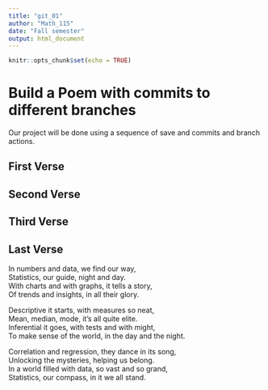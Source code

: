 ```yaml
---
title: "git_01"
author: "Math_115"
date: "Fall semester"
output: html_document
---
```


```r
knitr::opts_chunk$set(echo = TRUE)
```
# Build a Poem with commits to different branches
Our project will be done using a sequence of save and commits and branch actions.
<!-- Do not modify or change any text in "!--" bracketed areas such as this --- these are instructions to
you, if you change any of this the git program will notice it and compromise your git merging strategy !-->

## First Verse 
<!--Put the first five lines of a poem by Lewis Carrol in this section!-->

## Second Verse
<!--Put the first five lines of a poem by Robert Frost here!-->

## Third Verse
<!--Put the first two verses of The Walrus and the Carpenter here!-->

## Last Verse
<!--Put a short poem you created using chatGPT of 20 to 30 lines,here!-->

In numbers and data, we find our way,  
Statistics, our guide, night and day.  
With charts and with graphs, it tells a story,  
Of trends and insights, in all their glory.  
  
Descriptive it starts, with measures so neat,  
Mean, median, mode, it's all quite elite.  
Inferential it goes, with tests and with might,  
To make sense of the world, in the day and the night.  
  
Correlation and regression, they dance in its song,  
Unlocking the mysteries, helping us belong.  
In a world filled with data, so vast and so grand,  
Statistics, our compass, in it we all stand.  
  